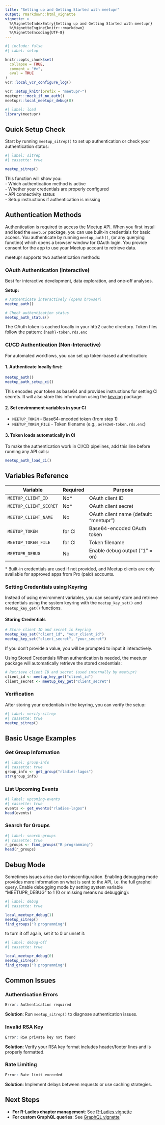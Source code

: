 ```yaml
---
title: "Setting up and Getting Started with meetupr"
output: rmarkdown::html_vignette
vignette: >
  %\VignetteIndexEntry{Setting up and Getting Started with meetupr}
  %\VignetteEngine{knitr::rmarkdown}
  %\VignetteEncoding{UTF-8}
---
```


```r
#| include: false
#| label: setup

knitr::opts_chunk$set(
  collapse = TRUE,
  comment = "#>",
  eval = TRUE
)
vcr::local_vcr_configure_log()

vcr::setup_knitr(prefix = "meetupr-")
meetupr:::mock_if_no_auth()
meetupr::local_meetupr_debug(0)
```

```r
#| label: load
library(meetupr)
```

## Quick Setup Check

Start by running `meetup_sitrep()` to set up authentication or check your authentication status:

```r
#| label: sitrep
#| cassette: true

meetup_sitrep()
```

This function will show you:  
- Which authentication method is active  
- Whether your credentials are properly configured  
- API connectivity status  
- Setup instructions if authentication is missing  

## Authentication Methods

Authentication is required to access the Meetup API.
When you first install and load the `meetupr` package, you can use built-in credentials for basic access.
You authenticate by running `meetup_auth()`, (or any querying functino) which opens a browser window for OAuth login.
You provide consent for the app to use your Meetup account to retrieve data.

meetupr supports two authentication methods:

### OAuth Authentication (Interactive)

Best for interactive development, data exploration, and one-off analyses.

**Setup:**

```r
# Authenticate interactively (opens browser)
meetup_auth()

# Check authentication status
meetup_auth_status()
```

The OAuth token is cached locally in your httr2 cache directory. 
Token files follow the pattern: `{hash}-token.rds.enc`

### CI/CD Authentication (Non-Interactive)

For automated workflows, you can set up token-based authentication:

#### 1. Authenticate locally first:

```r
meetup_auth()
meetup_auth_setup_ci()
```

This encodes your token as base64 and provides instructions for setting CI secrets.
It will also store this information using the [keyring](https://keyring.r-lib.org/) package.

#### 2. Set environment variables in your CI

- `MEETUP_TOKEN` - Base64-encoded token (from step 1)  
- `MEETUP_TOKEN_FILE` - Token filename (e.g., `ae743e0-token.rds.enc`)  

#### 3. Token loads automatically in CI

To make the authentication work in CI/CD pipelines, add this line before running any API calls:

```r
meetup_auth_load_ci()
```

## Variables Reference

| Variable | Required | Purpose |
|----------|----------|---------|
| `MEETUP_CLIENT_ID` | No* | OAuth client ID |
| `MEETUP_CLIENT_SECRET` | No* | OAuth client secret |
| `MEETUP_CLIENT_NAME` | No | OAuth client name (default: "meetupr") |
| `MEETUP_TOKEN` | for CI | Base64-encoded OAuth token |
| `MEETUP_TOKEN_FILE` | for CI | Token filename |
| `MEETUPR_DEBUG` | No | Enable debug output ("1" = on) |

\* Built-in credentials are used if not provided, and Meetup clients are only available for approved apps from Pro (paid) accounts.

### Setting Credentials using Keyring

Instead of using environment variables, you can securely store and retrieve credentials using the system keyring with the `meetup_key_set()` and `meetup_key_get()` functions.

#### Storing Credentials

```r
# Store client ID and secret in keyring
meetup_key_set("client_id", "your_client_id")
meetup_key_set("client_secret", "your_secret")
```

If you don't provide a value, you will be prompted to input it interactively.

Using Stored Credentials
When authentication is needed, the meetupr package will automatically retrieve the stored credentials:


```r
# Retrieve client ID and secret (used internally by meetupr)
client_id <- meetup_key_get("client_id")
client_secret <- meetup_key_get("client_secret")
```

### Verification

After storing your credentials in the keyring, you can verify the setup:

```r
#| label: verify-sitrep
#| cassette: true
meetup_sitrep()
```

## Basic Usage Examples

### Get Group Information

```r
#| label: group-info
#| cassette: true
group_info <- get_group("rladies-lagos")
str(group_info)
```

### List Upcoming Events

```r
#| label: upcoming-events
#| cassette: true
events <- get_events("rladies-lagos")
head(events)
```

### Search for Groups

```r
#| label: search-groups
#| cassette: true
r_groups <- find_groups("R programming")
head(r_groups)
```

## Debug Mode

Sometimes issues arise due to misconfiguration.
Enabling debugging mode provides more information on what is sent to the API, i.e. the full graphql query.
Enable debugging mode by setting system variable "MEETUPR_DEBUG" to 1 (0 or missing means no debugging):

```r
#| label: debug
#| cassette: true

local_meetupr_debug(1)
meetup_sitrep()
find_groups("R programming")
```

to turn it off again, set it to 0 or unset it:

```r
#| label: debug-off
#| cassette: true

local_meetupr_debug(0)
meetup_sitrep()
find_groups("R programming")
```

## Common Issues

### Authentication Errors

```r
Error: Authentication required
```

**Solution**: Run `meetup_sitrep()` to diagnose authentication issues.

### Invalid RSA Key

```r
Error: RSA private key not found
```

**Solution**: Verify your RSA key format includes header/footer lines and is properly formatted.

### Rate Limiting

```r
Error: Rate limit exceeded
```

**Solution**: Implement delays between requests or use caching strategies.


## Next Steps

- **For R-Ladies chapter management**: See [R-Ladies vignette](rladies.html)  
- **For custom GraphQL queries**: See [GraphQL vignette](graphql.html)`
